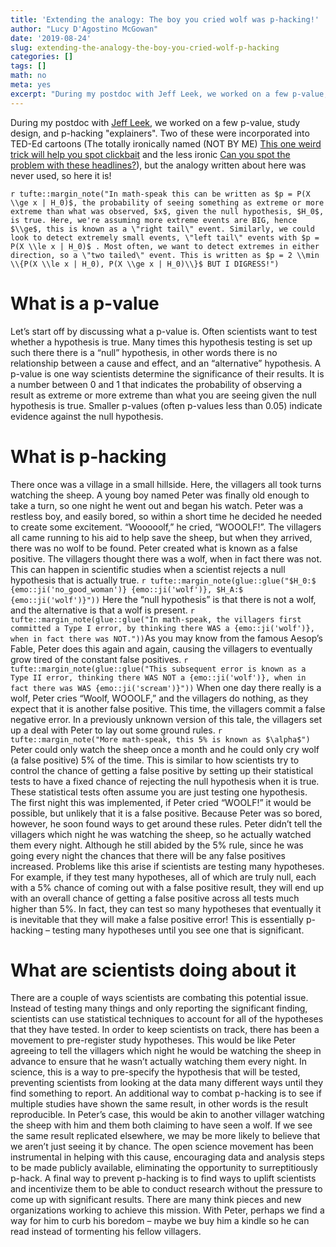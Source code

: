 ```yaml
---
title: 'Extending the analogy: The boy you cried wolf was p-hacking!'
author: "Lucy D'Agostino McGowan"
date: '2019-08-24'
slug: extending-the-analogy-the-boy-you-cried-wolf-p-hacking
categories: []
tags: []
math: no
meta: yes
excerpt: "During my postdoc with Jeff Leek, we worked on a few p-value, study design, and p-hacking \"explainers\". Two of these were incorporated into TED-Ed cartoons (The totally ironically named (NOT BY ME) _This one weird trick will help you spot clickbait_ and the less ironic _Can you spot the problem with these headlines?_), but the analogy written about here was never used, so here it is!"
---
```



During my postdoc with [Jeff Leek](https://twitter.com/jtleek), we worked on a few p-value, study design, and p-hacking \"explainers\". Two of these were incorporated into TED-Ed cartoons (The totally ironically named (NOT BY ME) [This one weird trick will help you spot clickbait](https://ed.ted.com/lessons/this-one-weird-trick-will-help-you-spot-clickbait-jeff-leek-and-lucy-mcgowan) and the less ironic [Can you spot the problem with these headlines?](https://ed.ted.com/lessons/can-you-spot-the-problem-with-these-headlines-level-1-jeff-leek-and-lucy-mcgowan)), but the analogy written about here was never used, so here it is!

`r tufte::margin_note("In math-speak this can be written as $p = P(X \\ge x | H_0)$, the probability of seeing something as extreme or more extreme than what was observed, $x$, given the null hypothesis, $H_0$, is true. Here, we're assuming more extreme events are BIG, hence $\\ge$, this is known as a \"right tail\" event. Similarly, we could look to detect extremely small events, \"left tail\" events with $p = P(X \\le x | H_0)$ . Most often, we want to detect extremes in either direction, so a \"two tailed\" event. This is written as $p = 2 \\min \\{P(X \\le x | H_0), P(X \\ge x | H_0)\\}$ BUT I DIGRESS!")`

# What is a p-value

Let’s start off by discussing what a p-value is. Often scientists want to test whether a hypothesis is true. Many times this hypothesis testing is set up such there there is a “null” hypothesis, in other words there is no relationship between a cause and effect, and an “alternative” hypothesis. A p-value is one way scientists determine the significance of their results. It is a number between 0 and 1 that indicates the probability of observing a result as extreme or more extreme than what you are seeing given the null hypothesis is true. Smaller p-values (often p-values less than 0.05) indicate evidence against the null hypothesis. 

# What is p-hacking

There once was a village in a small hillside. Here, the villagers all took turns watching the sheep. A young boy named Peter was finally old enough to take a turn, so one night he went out and began his watch. Peter was a restless boy, and easily bored, so within a short time he decided he needed to create some excitement. “Wooooolf,” he cried, “WOOOLF!”. The villagers all came running to his aid to help save the sheep, but when they arrived, there was no wolf to be found. Peter created what is known as a false positive. The villagers thought there was a wolf, when in fact there was not. This can happen in scientific studies when a scientist rejects a null hypothesis that is actually true. `r tufte::margin_note(glue::glue("$H_0:$ {emo::ji('no_good_woman')} {emo::ji('wolf')}, $H_A:$ {emo::ji('wolf')}"))` Here the “null hypothesis” is that there is not a wolf, and the alternative is that a wolf is present. `r tufte::margin_note(glue::glue("In math-speak, the villagers first committed a Type I error, by thinking there WAS a {emo::ji('wolf')}, when in fact there was NOT."))`As you may know from the famous Aesop’s Fable, Peter does this again and again, causing the villagers to eventually grow tired of the constant false positives. `r tufte::margin_note(glue::glue("This subsequent error is known as a Type II error, thinking there WAS NOT a {emo::ji('wolf')}, when in fact there was WAS {emo::ji('scream')}"))` When one day there really is a wolf, Peter cries “Woolf, WOOOLF,” and the villagers do nothing, as they expect that it is another false positive. This time, the villagers commit a false negative error. In a previously unknown version of this tale, the villagers set up a deal with Peter to lay out some ground rules. `r tufte::margin_note("More math-speak, this 5% is known as $\alpha$")` Peter could only watch the sheep once a month and he could only cry wolf (a false positive) 5% of the time. This is similar to how scientists try to control the chance of getting a false positive by setting up their statistical tests to have a fixed chance of rejecting the null hypothesis when it is true. These statistical tests often assume you are just testing one hypothesis. The first night this was implemented, if Peter cried “WOOLF!” it would be possible, but unlikely that it is a false positive. Because Peter was so bored, however, he soon found ways to get around these rules. Peter didn’t tell the villagers which night he was watching the sheep, so he actually watched them every night. Although he still abided by the 5% rule, since he was going every night the chances that there will be any false positives increased. Problems like this arise if scientists are testing many hypotheses. For example, if they test many hypotheses, all of which are truly null, each with a 5% chance of coming out with a false positive result, they will end up with an overall chance of getting a false positive across all tests much higher than 5%. In fact, they can test so many hypotheses that eventually it is inevitable that they will make a false positive error! This is essentially p-hacking -- testing many hypotheses until you see one that is significant.

# What are scientists doing about it

There are a couple of ways scientists are combating this potential issue. Instead of testing many things and only reporting the significant finding, scientists can use statistical techniques to account for all of the hypotheses that they have tested. In order to keep scientists on track, there has been a movement to pre-register study hypotheses. This would be like Peter agreeing to tell the villagers which night he would be watching the sheep in advance to ensure that he wasn’t actually watching them every night. In science, this is a way to pre-specify the hypothesis that will be tested, preventing scientists from looking at the data many different ways until they find something to report. An additional way to combat p-hacking is to see if multiple studies have shown the same result, in other words is the result reproducible. In Peter’s case, this would be akin to another villager watching the sheep with him and them both claiming to have seen a wolf. If we see the same result replicated elsewhere, we may be more likely to believe that we aren’t just seeing it by chance. The open science movement has been instrumental in helping with this cause, encouraging data and analysis steps to be made publicly available, eliminating the opportunity to surreptitiously p-hack. A final way to prevent p-hacking is to find ways to uplift scientists and incentivize them to be able to conduct research without the pressure to come up with significant results. There are many think pieces and new organizations working to achieve this mission. With Peter, perhaps we find a way for him to curb his boredom -- maybe we buy him a kindle so he can read instead of tormenting his fellow villagers.
